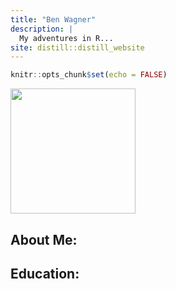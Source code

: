 ```yaml
---
title: "Ben Wagner"
description: |
  My adventures in R...
site: distill::distill_website
---
```


```r
knitr::opts_chunk$set(echo = FALSE)


```

![](Wagner_Ben.jpg){width=200}

## About Me:

## Education: